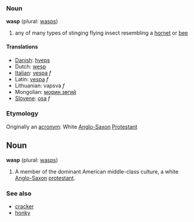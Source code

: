 ===Noun===
'''wasp''' (plural: [[wasps]])

# any of many types of stinging flying insect resembling a [[hornet]] or [[bee]]

====Translations====
*[[Danish]]: [[hveps]]
*Dutch: [[wesp]]
*[[Italian]]: [[vespa]] ''f''
*Latin: [[vespa]] ''f''
*Lithuanian: vapsva ''f''
*Mongolian: [[морин зөгий]]
*[[Slovene]]: [[osa]] ''f''

===Etymology===
Originally an [[acronym]]: White [[Anglo-Saxon]] [[Protestant]]

==Noun==
'''wasp''' (plural: [[wasps]])

# A member of the dominant American middle-class culture, a white [[Anglo-Saxon]] [[protestant]].

===See also===
*[[cracker]]
*[[honky]]